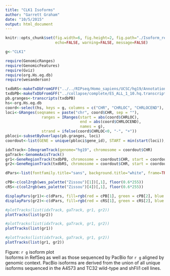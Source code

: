 ```yaml
---
title: "CLK1 Isoforms"
author: "Garrett Graham"
date: "10/5/2015"
output: html_document
---
```

```r
knitr::opts_chunk$set(fig.width=6, fig.height=2, fig.path="./Isoform_render_figures/",
                      echo=FALSE, warning=FALSE, message=FALSE)
```

```r
g<-"CLK1"
```

```r
require(GenomicRanges)
require(GenomicFeatures)
require(Gviz)
require(org.Hs.eg.db)
require(wesanderson)
```

```r

txdbRS<-makeTxDbFromGFF("../../RIPseq/Homo_sapiens/UCSC/hg19/Annotation/Genes/genes.gtf")
txdbPB<-makeTxDbFromGFF("../collapse/complete/ES_ALL_1_10.hq.transcriptome.collapsed.gff", "gtf")
pb.granges<-transcripts(txdbPB)
hs<-org.Hs.eg.db
coord<-select(hs, keys = g, columns = c("CHR", "CHRLOC", "CHRLOCEND"), keytype = "SYMBOL")
loci<-GRanges(seqnames = paste("chr", coord$CHR, sep = ""), 
                ranges = IRanges(start = abs(coord$CHRLOC), 
                                 end = abs(coord$CHRLOCEND), 
                                 names = g), 
                strand = ifelse(coord$CHRLOC<0, "-", "+"))
pbloci<-subsetByOverlaps(pb.granges, loci)
coordout<-list(GENE = unique(pbloci$gene_id), START = min(start(loci)), END = max(end(loci)), CHR = as.character(unique(seqnames(loci))[1]), STRAND = unique(as.character(strand(loci)))[1])
```

```r
idxTrack<-IdeogramTrack(genome="hg19", chromosome = coordout$CHR)
gaTrack<-GenomeAxisTrack()
gr1<-GeneRegionTrack(txdbPB, chromosome = coordout$CHR, start = coordout$START, end=coordout$END, name = "PacBio")
gr2<-GeneRegionTrack(txdbRS, chromosome = coordout$CHR, start = coordout$START, end=coordout$END, name = "RefSeq")

dPars<-list(fontfamily.title="sans", background.title="white", frame=TRUE, col.frame="black", col.title="black", fontcolor="black", fontfamily="sans", showFeatureID=TRUE)

cPB<-c(col2rgb(wes_palette("Zissou")[1])[,1], floor(0.6*255))
cRS<-c(col2rgb(wes_palette("Zissou")[4])[,1], floor(0.6*255))

displayPars(gr1)<-c(dPars, fill=rgb(red = cPB[1], green = cPB[2], blue = cPB[3], alpha = cPB[4], maxColorValue = 255), col=rgb(red = cPB[1], green = cPB[2], blue = cPB[3], alpha = 255, maxColorValue = 255))
displayPars(gr2)<-c(dPars, fill=rgb(red = cRS[1], green = cRS[2], blue = cRS[3], alpha = cRS[4], maxColorValue = 255), col=rgb(red = cRS[1], green = cRS[2], blue = cRS[3], alpha = 255, maxColorValue = 255))
```

```r
#plotTracks(list(idxTrack, gaTrack, gr1, gr2))
plotTracks(list(gr2))
```

```r
#plotTracks(list(idxTrack, gaTrack, gr1, gr2))
plotTracks(list(gr1))
```

```r
#plotTracks(list(idxTrack, gaTrack, gr1, gr2))
plotTracks(list(gr1, gr2))
```
Figure: `r g` isoform plot  
Isoforms in RefSeq as well as those sequenced by PacBio for `r g` aligned by genomic context. PacBio isoforms are derived from the union of all unique isoforms sequenced in the A4573 and TC32 wild-type and shFli1 cell lines.
